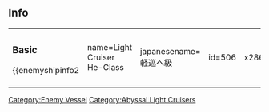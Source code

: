 ==Info==
{|
|
===Basic===
{{enemyshipinfo2
| name=Light Cruiser He-Class
| japanesename=軽巡へ級
| id=506
| image=[[File:He_n.png|x286px]]
| color=gray
| type=Light Cruiser
| class=Abyssal
| hp=36
| firepower=16
| armor=18
| torpedo=28
| evasion=15
| AA=12
| aircraft=2
| speed=Fast
| LOS=6
| ASW=40
| range=Medium
| luck=1
| slot=2
| time=''unbuildable''
| slot1=6inch Twin Rapid-fire Cannon
| slot2=Abyssal Recon Plane
| slot3=-Locked-
| slot4=-Locked-
| space1=1
| space2=1
| space3=-
| space4=-}}
| style="width: 50px;"|
|

===Elite===
{{enemyshipinfo2
| name=Light Cruiser He-Class Elite
| japanesename=軽巡へ級 elite
| id=519
| image=[[File:He_e.png|x286px]]
| color=red
| type=Light Cruiser
| class=Abyssal
| hp=52
| firepower=34
| armor=32
| torpedo=48
| evasion=26
| AA=23
| aircraft=2
| speed=Fast
| LOS=6
| ASW=45
| range=Medium
| luck=10
| slot=2
| time=''unbuildable''
| slot1=6inch Twin Rapid-fire Cannon
| slot2=Abyssal Recon Plane
| slot3=-Locked-
| slot4=-Locked-
| space1=1
| space2=1
| space3=-
| space4=-}}
| style="width: 50px;"|
|

===Flagship===
{{enemyshipinfo2
| name=Light Cruiser He-Class Flagship
| japanesename=軽巡へ級 flagship
| id=555
| image=[[File:He_f.png|x286px]]
| color=yellow
| type=Light Cruiser
| class=Abyssal
| hp=57
| firepower=48
| armor=39
| torpedo=80
| evasion=46
| AA=30
| aircraft=8
| speed=Fast
| LOS=24
| ASW=80
| range=Medium
| luck=20
| slot=4
| time=''unbuildable''
| slot1=6inch Twin Rapid-fire Cannon
| slot2=Abyssal Recon Plane
| slot3=Abyssal Depth Charge
| slot4=Abyssal Sonar
| space1=2
| space2=2
| space3=2
| space4=2}}
|}

{{Enemyshiplist}}
[[Category:Enemy Vessel]]
[[Category:Abyssal Light Cruisers]]
